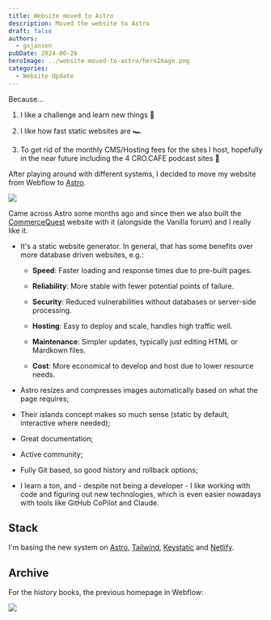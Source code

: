 ```yaml
---
title: Website moved to Astro
description: Moved the website to Astro
draft: false
authors:
  - gxjansen
pubDate: 2024-06-26
heroImage: ../website-moved-to-astro/heroImage.png
categories:
  - Website Update
---
```

Because...

1. I like a challenge and learn new things 🤷

2. I like how fast static websites are 🏎️

3. To get rid of the monthly CMS/Hosting fees for the sites I host, hopefully in the near future including the 4 CRO.CAFE podcast sites 🤞

After playing around with different systems, I decided to move my website from Webflow to [Astro](https://astro.build/).

![](../website-moved-to-astro/SCR-20240627-bsyb.png)

Came across Astro some months ago and since then we also built the [CommerceQuest](https://commercequest.space/) website with it (alongside the Vanilla forum) and I really like it.

* It's a static website generator. In general, that has some benefits over more database driven websites, e.g.:

  * **Speed**: Faster loading and response times due to pre-built pages.

  * **Reliability**: More stable with fewer potential points of failure.

  * **Security**: Reduced vulnerabilities without databases or server-side processing.

  * **Hosting**: Easy to deploy and scale, handles high traffic well.

  * **Maintenance**: Simpler updates, typically just editing HTML or Mardkown files.

  * **Cost**: More economical to develop and host due to lower resource needs.

* Astro resizes and compresses images automatically based on what the page requires;

* Their islands concept makes so much sense (static by default, interactive where needed);

* Great documentation;

* Active community;

* Fully Git based, so good history and rollback options;

* I learn a ton, and - despite not being a developer - I like working with code and figuring out new technologies, which is even easier nowadays with tools like GitHub CoPilot and Claude.

## Stack

I'm basing the new system on [Astro](https://astro.build/), [Tailwind](https://tailwindcss.com/), [Keystatic](https://keystatic.com/) and [Netlify](https://www.netlify.com/).

## Archive

For the history books, the previous homepage in Webflow:

![](../website-moved-to-astro/SCR-20240627-brai.png)
